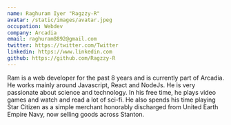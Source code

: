 ```yaml
---
name: Raghuram Iyer "Ragzzy-R"
avatar: /static/images/avatar.jpeg
occupation: Webdev
company: Arcadia
email: raghuram8892@gmail.com
twitter: https://twitter.com/Twitter
linkedin: https://www.linkedin.com
github: https://github.com/Ragzzy-R
---
```


Ram is a web developer for the past 8 years and is currently part of Arcadia. He works mainly around Javascript, React and NodeJs.
He is very passionate about science and technology. In his free time, he plays video games and watch and read a lot of sci-fi.
He also spends his time playing Star Citizen as a simple merchant honorably discharged from United Earth Empire Navy, now selling
goods across Stanton.